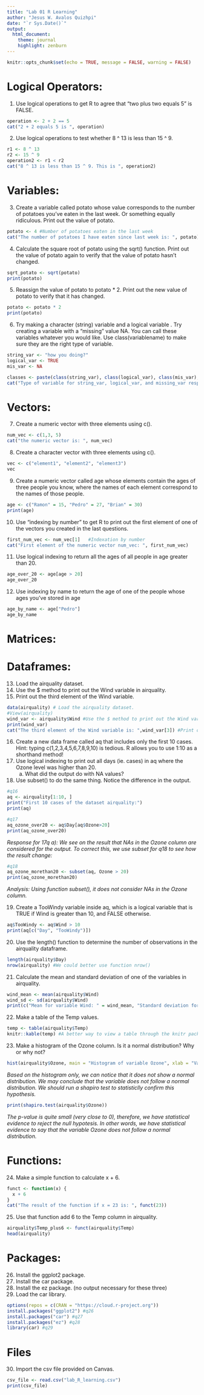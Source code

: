 ---
title: "Lab 01 R Learning"
author: "Jesus W. Avalos Quizhpi"
date: "`r Sys.Date()`"
output: 
  html_document:
    theme: journal
    highlight: zenburn
---

```{r setup, include=FALSE}
knitr::opts_chunk$set(echo = TRUE, message = FALSE, warning = FALSE)
```

# Logical Operators: 

1.	Use logical operations to get R to agree that "two plus two equals 5" is FALSE.

```{r q1}
operation <- 2 + 2 == 5
cat("2 + 2 equals 5 is ", operation)
```

2.	Use logical operations to test whether 8 ^ 13 is less than 15 ^ 9.

```{r q2}
r1 <- 8 ^ 13
r2 <- 15 ^ 9
operation2 <- r1 < r2
cat("8 ^ 13 is less than 15 ^ 9. This is ", operation2)
```

# Variables:

3.	Create a variable called potato whose value corresponds to the number of potatoes you've eaten in the last week. Or something equally ridiculous. Print out the value of potato.

```{r q3}
potato <- 4 #Number of potatoes eaten in the last week
cat("The number of potatoes I have eaten since last week is: ", potato)
```

4.	Calculate the square root of potato using the sqrt() function. Print out the value of potato again to verify that the value of potato hasn't changed.

```{r q4}
sqrt_potato <- sqrt(potato)
print(potato)
```

5.	Reassign the value of potato to potato * 2. Print out the new value of potato to verify that it has changed.

```{r q5}
potato <- potato * 2
print(potato)
```

6.	Try making a character (string) variable and a logical variable . Try creating a variable with a "missing" value NA. You can call these variables whatever you would like. Use class(variablename) to make sure they are the right type of variable. 

```{r q6}
string_var <- "how you doing?"
logical_var <- TRUE
mis_var <- NA

classes <- paste(class(string_var), class(logical_var), class(mis_var), sep = ", ")
cat("Type of variable for string_var, logical_var, and missing_var respectively: ", classes)
```

# Vectors:

7.	Create a numeric vector with three elements using c().

```{r q7}
num_vec <- c(1,3, 5)
cat("the numeric vector is: ", num_vec)
```

8.	Create a character vector with three elements using c().

```{r q8}
vec <- c("element1", "element2", "element3")
vec
```

9.	Create a numeric vector called age whose elements contain the ages of three people you know, where the names of each element correspond to the names of those people.

```{r q9}
age <- c("Ramon" = 15, "Pedro" = 27, "Brian" = 30)
print(age)
```

10.	Use "indexing by number" to get R to print out the first element of one of the vectors you created in the last questions.

```{r q10}
first_num_vec <- num_vec[1]   #Indexation by number
cat("First element of the numeric vector num_vec: ", first_num_vec)
```

11.	Use logical indexing to return all the ages of all people in age greater than 20.

```{r q11}
age_over_20 <- age[age > 20]
age_over_20
```

12.	Use indexing by name to return the age of one of the people whose ages you've stored in age

```{r q12}
age_by_name <- age["Pedro"] 
age_by_name
```

# Matrices:



# Dataframes:

13.	Load the airquality dataset. 
14. Use the $ method to print out the Wind variable in airquality.
15.	Print out the third element of the Wind variable.

```{r q13-15}
data(airquality) # Load the airquality dataset.
#View(airquality)
wind_var <- airquality$Wind #Use the $ method to print out the Wind variable in airquality.
print(wind_var)
cat("The third element of the Wind variable is: ",wind_var[3]) #Print out the third element of the Wind variable.
```
16.	Create a new data frame called aq that includes only the first 10 cases. Hint: typing c(1,2,3,4,5,6,7,8,9,10) is tedious. R allows you to use 1:10 as a shorthand method!
17.	Use logical indexing to print out all days (ie. cases) in aq where the Ozone level was higher than 20. 
    a.	What did the output do with NA values?
18.	Use subset() to do the same thing. Notice the difference in the output.

```{r q16-17}
#q16
aq <- airquality[1:10, ]
print("First 10 cases of the dataset airquality:")
print(aq)

#q17
aq_ozone_over20 <- aq$Day[aq$Ozone>20]
print(aq_ozone_over20)
```
_Response for 17q a): We see on the result that NAs in the Ozone column are considered for the output. To correct this, we  use subset for q18 to see how the result change:_

```{r q18}
#q18
aq_ozone_morethan20 <- subset(aq, Ozone > 20)
print(aq_ozone_morethan20)
```
_Analysis: Using function subset(), it does not consider NAs in the Ozone column._


19.	Create a TooWindy variable inside aq, which is a logical variable that is TRUE if Wind is greater than 10, and FALSE otherwise.

```{r q19}
aq$TooWindy <- aq$Wind > 10
print(aq[c("Day", "TooWindy")])
```

20.	Use the length() function to determine the number of observations in the airquality dataframe.

```{r q20}
length(airquality$Day)
nrow(airquality) #We could better use function nrow()
```

21.	Calculate the mean and standard deviation of one of the variables in airquality.

```{r q21}
wind_mean <- mean(airquality$Wind)
wind_sd <- sd(airquality$Wind)
print(c("Mean for variable Wind: " = wind_mean, "Standard deviation for variable Wind: " = wind_sd))
```

22.	Make a table of the Temp values.

```{r q22}
temp <- table(airquality$Temp)
knitr::kable(temp) #A better way to view a table through the knitr package
```

23.	Make a histogram of the Ozone column. Is it a normal distribution? Why or why not?

```{r q23}
hist(airquality$Ozone, main = "Histogram of variable Ozone", xlab = "Variable Ozone")
```

_Based on the histogram only, we can notice that it does not show a normal distribution. We may conclude that the variable does not follow a normal distribution. We should run a shapiro test to statisticlly confirm this hypothesis._
```{r q23_shapiroTest}
print(shapiro.test(airquality$Ozone))
```
_The p-value is quite small (very close to 0), therefore, we have statistical evidence to reject the null hypotesis. In other words, we have statistical evidence to say that the variable Ozone does not follow a normal distribution._

# Functions: 

24.	Make a simple function to calculate x + 6.
```{r q24}
funct <- function(x) {
  x + 6
}
cat("The result of the function if x = 23 is: ", funct(23))
```

25.	Use that function add 6 to the Temp column in airquality. 

```{r q25}
airquality$Temp_plus6 <- funct(airquality$Temp)
head(airquality)
```

# Packages:

26.	Install the ggplot2 package.
27.	Install the car package.
28.	Install the ez package. (no output necessary for these three)
29.	Load the car library.

```{r q29}
options(repos = c(CRAN = "https://cloud.r-project.org"))
install.packages("ggplot2") #q26
install.packages("car") #q27
install.packages("ez") #q28
library(car) #q29
```

# Files

30. Import the csv file provided on Canvas. 

```{r q30}
csv_file <- read.csv("lab_R_learning.csv")
print(csv_file)
```